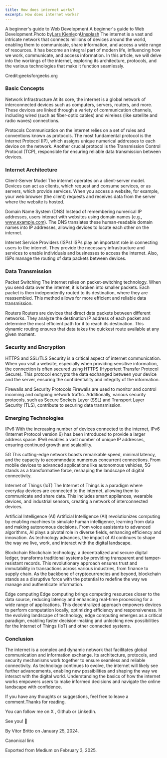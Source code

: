 ```yaml
---
title: How does internet works?
excerpt: How does internet works?
---
```


A beginner's guide to Web Development.A beginner's guide to Web Development.Photo by[Lars Kienle](https://unsplash.com/@larskienle?utm_source=medium&utm_medium=referral)on[Unsplash](https://unsplash.com?utm_source=medium&utm_medium=referral)
The internet is a vast and intricate network that connects millions of devices around the world, enabling them to communicate, share information, and access a wide range of resources. It has become an integral part of modern life, influencing how we work, communicate, and access information. In this article, we will delve into the workings of the internet, exploring its architecture, protocols, and the various technologies that make it function seamlessly.

Credit:geeksforgeeks.org
### Basic Concepts

Network Infrastructure
At its core, the internet is a global network of interconnected devices such as computers, servers, routers, and more. These devices are linked through a variety of communication channels, including wired (such as fiber-optic cables) and wireless (like satellite and radio waves) connections.

Protocols
Communication on the internet relies on a set of rules and conventions known as protocols. The most fundamental protocol is the Internet Protocol (IP), which assigns unique numerical addresses to each device on the network. Another crucial protocol is the Transmission Control Protocol (TCP), responsible for ensuring reliable data transmission between devices.


### Internet Architecture

Client-Server Model
The internet operates on a client-server model. Devices can act as clients, which request and consume services, or as servers, which provide services. When you access a website, for example, your web browser (the client) requests and receives data from the server where the website is hosted.

Domain Name System (DNS)
Instead of remembering numerical IP addresses, users interact with websites using domain names (e.g., www.example.com). The DNS translates these human-readable domain names into IP addresses, allowing devices to locate each other on the internet.

Internet Service Providers (ISPs)
ISPs play an important role in connecting users to the internet. They provide the necessary infrastructure and services to enable individuals and businesses to access the internet. Also, ISPs manage the routing of data packets between devices.


### Data Transmission

Packet Switching
The internet relies on packet-switching technology. When you send data over the internet, it is broken into smaller packets. Each packet is then independently routed to its destination, where they are reassembled. This method allows for more efficient and reliable data transmission.

Routers
Routers are devices that direct data packets between different networks. They analyze the destination IP address of each packet and determine the most efficient path for it to reach its destination. This dynamic routing ensures that data takes the quickest route available at any given moment.


### Security and Encryption

HTTPS and SSL/TLS
Security is a critical aspect of internet communication. When you visit a website, especially when providing sensitive information, the connection is often secured using HTTPS (Hypertext Transfer Protocol Secure). This protocol encrypts the data exchanged between your device and the server, ensuring the confidentiality and integrity of the information.

Firewalls and Security Protocols
Firewalls are used to monitor and control incoming and outgoing network traffic. Additionally, various security protocols, such as Secure Sockets Layer (SSL) and Transport Layer Security (TLS), contribute to securing data transmission.


### Emerging Technologies

IPv6
With the increasing number of devices connected to the internet, IPv6 (Internet Protocol version 6) has been introduced to provide a larger address space. IPv6 enables a vast number of unique IP addresses, ensuring continued growth and scalability.

5G
This cutting-edge network boasts remarkable speed, minimal latency, and the capacity to accommodate numerous concurrent connections. From mobile devices to advanced applications like autonomous vehicles, 5G stands as a transformative force, reshaping the landscape of digital connectivity.

Internet of Things (IoT)
The Internet of Things is a paradigm where everyday devices are connected to the internet, allowing them to communicate and share data. This includes smart appliances, wearable devices, and industrial sensors, creating a network of interconnected devices.

Artificial Intelligence (AI)
Artificial Intelligence (AI) revolutionizes computing by enabling machines to simulate human intelligence, learning from data and making autonomous decisions. From voice assistants to advanced algorithms, AI plays a pivotal role in diverse fields, enhancing efficiency and innovation. As technology advances, the impact of AI continues to shape the way we live, work, and interact with the digital landscape.

Blockchain
Blockchain technology, a decentralized and secure digital ledger, transforms traditional systems by providing transparent and tamper-resistant records. This revolutionary approach ensures trust and immutability in transactions across various industries, from finance to supply chain. As the backbone of cryptocurrencies and beyond, blockchain stands as a disruptive force with the potential to redefine the way we manage and authenticate information.

Edge computing
Edge computing brings computing resources closer to the data source, reducing latency and enhancing real-time processing for a wide range of applications. This decentralized approach empowers devices to perform computation locally, optimizing efficiency and responsiveness. In the evolving landscape of technology, edge computing emerges as a critical paradigm, enabling faster decision-making and unlocking new possibilities for the Internet of Things (IoT) and other connected systems.


### Conclusion


The internet is a complex and dynamic network that facilitates global communication and information exchange. Its architecture, protocols, and security mechanisms work together to ensure seamless and reliable connectivity. As technology continues to evolve, the internet will likely see further advancements, enabling new possibilities and shaping the way we interact with the digital world. Understanding the basics of how the internet works empowers users to make informed decisions and navigate the online landscape with confidence.


If you have any thoughts or suggestions, feel free to leave a comment.Thanks for reading.


You can follow me on X , Github or LinkedIn.


See you! 👋


By Vitor Britto on January 25, 2024.


Canonical link


Exported from Medium on February 3, 2025.

